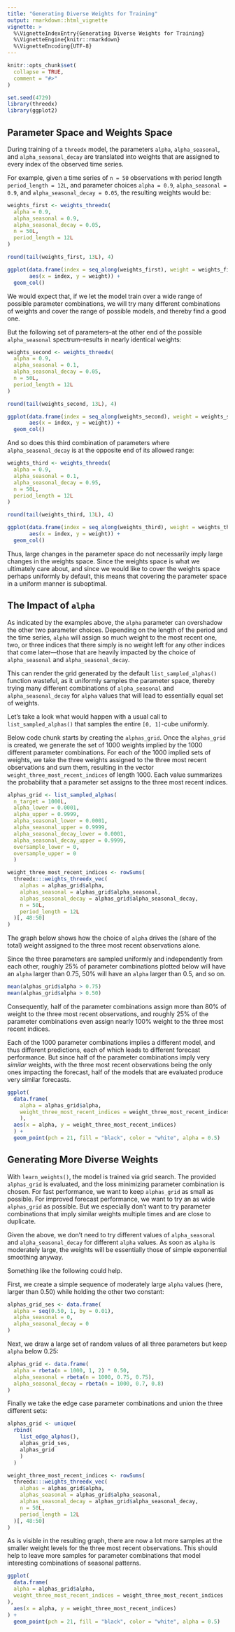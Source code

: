```yaml
---
title: "Generating Diverse Weights for Training"
output: rmarkdown::html_vignette
vignette: >
  %\VignetteIndexEntry{Generating Diverse Weights for Training}
  %\VignetteEngine{knitr::rmarkdown}
  %\VignetteEncoding{UTF-8}
---
```


```r
knitr::opts_chunk$set(
  collapse = TRUE,
  comment = "#>"
)
```

```r
set.seed(4729)
library(threedx)
library(ggplot2)
```

## Parameter Space and Weights Space

During training of a `threedx` model, the parameters `alpha`, `alpha_seasonal`, and `alpha_seasonal_decay` are translated into weights that are assigned to every index of the observed time series.

For example, given a time series of `n = 50` observations with period length `period_length = 12L`, and parameter choices `alpha = 0.9`, `alpha_seasonal = 0.9`, and `alpha_seasonal_decay = 0.05`, the resulting weights would be:

```r
weights_first <- weights_threedx(
  alpha = 0.9,
  alpha_seasonal = 0.9,
  alpha_seasonal_decay = 0.05,
  n = 50L,
  period_length = 12L
)

round(tail(weights_first, 13L), 4)
```

```r
ggplot(data.frame(index = seq_along(weights_first), weight = weights_first),
       aes(x = index, y = weight)) +
  geom_col()
```

We would expect that, if we let the model train over a wide range of possible parameter combinations, we will try many different combinations of weights and cover the range of possible models, and thereby find a good one.

But the following set of parameters--at the other end of the possible `alpha_seasonal` spectrum--results in nearly identical weights:

```r
weights_second <- weights_threedx(
  alpha = 0.9,
  alpha_seasonal = 0.1,
  alpha_seasonal_decay = 0.05,
  n = 50L,
  period_length = 12L
)

round(tail(weights_second, 13L), 4)
```

```r
ggplot(data.frame(index = seq_along(weights_second), weight = weights_second),
       aes(x = index, y = weight)) +
  geom_col()
```

And so does this third combination of parameters where `alpha_seasonal_decay` is at the opposite end of its allowed range:

```r
weights_third <- weights_threedx(
  alpha = 0.9,
  alpha_seasonal = 0.1,
  alpha_seasonal_decay = 0.95,
  n = 50L,
  period_length = 12L
)

round(tail(weights_third, 13L), 4)
```

```r
ggplot(data.frame(index = seq_along(weights_third), weight = weights_third),
       aes(x = index, y = weight)) +
  geom_col()
```

Thus, large changes in the parameter space do not necessarily imply large changes in the weights space. Since the weights space is what we ultimately care about, and since we would like to cover the weights space perhaps uniformly by default, this means that covering the parameter space in a uniform manner is suboptimal.

## The Impact of `alpha`

As indicated by the examples above, the `alpha` parameter can overshadow the other two parameter choices. Depending on the length of the period and the time series, `alpha` will assign so much weight to the most recent one, two, or three indices that there simply is no weight left for any other indices that come later---those that are heavily impacted by the choice of `alpha_seasonal` and `alpha_seasonal_decay`.

This can render the grid generated by the default `list_sampled_alphas()` function wasteful, as it uniformly samples the parameter space, thereby trying many different combinations of `alpha_seasonal` and `alpha_seasonal_decay` for `alpha` values that will lead to essentially equal set of weights.

Let's take a look what would happen with a usual call to `list_sampled_alphas()` that samples the entire `[0, 1]`-cube uniformly.

Below code chunk starts by creating the `alphas_grid`. Once the `alphas_grid` is created, we generate the set of 1000 weights implied by the 1000 different parameter combinations. For each of the 1000 implied sets of weights, we take the three weights assigned to the three most recent observations and sum them, resulting in the vector `weight_three_most_recent_indices` of length 1000. Each value summarizes the probability that a parameter set assigns to the three most recent indices.

```r
alphas_grid <- list_sampled_alphas(
  n_target = 1000L,
  alpha_lower = 0.0001,
  alpha_upper = 0.9999,
  alpha_seasonal_lower = 0.0001,
  alpha_seasonal_upper = 0.9999,
  alpha_seasonal_decay_lower = 0.0001,
  alpha_seasonal_decay_upper = 0.9999,
  oversample_lower = 0,
  oversample_upper = 0
  )

weight_three_most_recent_indices <- rowSums(
  threedx:::weights_threedx_vec(
    alphas = alphas_grid$alpha,
    alphas_seasonal = alphas_grid$alpha_seasonal,
    alphas_seasonal_decay = alphas_grid$alpha_seasonal_decay,
    n = 50L,
    period_length = 12L
  )[, 48:50]
)
```

The graph below shows how the choice of `alpha` drives the (share of the total) weight assigned to the three most recent observations alone.

Since the three parameters are sampled uniformly and independently from each other, roughly 25% of parameter combinations plotted below will have an `alpha` larger than 0.75, 50% will have an `alpha` larger than 0.5, and so on.

```r
mean(alphas_grid$alpha > 0.75)
mean(alphas_grid$alpha > 0.50)
```

Consequently, half of the parameter combinations assign more than 80% of weight to the three most recent observations, and roughly 25% of the parameter combinations even assign nearly 100% weight to the three most recent indices.

Each of the 1000 parameter combinations implies a different model, and thus different predictions, each of which leads to different forecast performance. But since half of the parameter combinations imply very *similar* weights, with the three most recent observations being the only ones impacting the forecast, half of the models that are evaluated produce very similar forecasts.

```r
ggplot(
  data.frame(
    alpha = alphas_grid$alpha,
    weight_three_most_recent_indices = weight_three_most_recent_indices
    ),
  aes(x = alpha, y = weight_three_most_recent_indices)
  ) +
  geom_point(pch = 21, fill = "black", color = "white", alpha = 0.5)
```

## Generating More Diverse Weights

With `learn_weights()`, the model is trained via grid search. The provided `alphas_grid` is evaluated, and the loss minimizing parameter combination is chosen. For fast performance, we want to keep `alphas_grid` as small as possible. For improved forecast performance, we want to try an as wide `alphas_grid` as possible. But we especially don't want to try parameter combinations that imply similar weights multiple times and are close to duplicate.

Given the above, we don't need to try different values of `alpha_seasonal` and `alpha_seasonal_decay` for different `alpha` values. As soon as `alpha` is moderately large, the weights will be essentially those of simple exponential smoothing anyway.

Something like the following could help.

First, we create a simple sequence of moderately large `alpha` values (here, larger than 0.50) while holding the other two constant:

```r
alphas_grid_ses <- data.frame(
  alpha = seq(0.50, 1, by = 0.01),
  alpha_seasonal = 0,
  alpha_seasonal_decay = 0
)
```

Next, we draw a large set of random values of all three parameters but keep `alpha` below 0.25:

```r
alphas_grid <- data.frame(
  alpha = rbeta(n = 1000, 1, 2) * 0.50,
  alpha_seasonal = rbeta(n = 1000, 0.75, 0.75),
  alpha_seasonal_decay = rbeta(n = 1000, 0.7, 0.8)
)
```

Finally we take the edge case parameter combinations and union the three different sets:

```r
alphas_grid <- unique(
  rbind(
    list_edge_alphas(),
    alphas_grid_ses,
    alphas_grid
    )
  )

weight_three_most_recent_indices <- rowSums(
  threedx:::weights_threedx_vec(
    alphas = alphas_grid$alpha,
    alphas_seasonal = alphas_grid$alpha_seasonal,
    alphas_seasonal_decay = alphas_grid$alpha_seasonal_decay,
    n = 50L,
    period_length = 12L
  )[, 48:50]
)
```

As is visible in the resulting graph, there are now a lot more samples at the smaller weight levels for the three most recent observations. This should help to leave more samples for parameter combinations that model interesting combinations of seasonal patterns.

```r
ggplot(
  data.frame(
  alpha = alphas_grid$alpha,
  weight_three_most_recent_indices = weight_three_most_recent_indices
),
  aes(x = alpha, y = weight_three_most_recent_indices)
) +
  geom_point(pch = 21, fill = "black", color = "white", alpha = 0.5)
```
